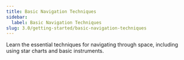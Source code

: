```yaml
---
title: Basic Navigation Techniques
sidebar:
  label: Basic Navigation Techniques
slug: 3.0/getting-started/basic-navigation-techniques
---
```


Learn the essential techniques for navigating through space, including using star charts and basic instruments.

